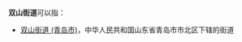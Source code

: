 '''双山街道'''可以指：
{{PRC admin/disambig|21/03/04/004/000|37/01/81/002/000}}
*[[双山街道_(青岛市)|双山街道 (青岛市)]]，中华人民共和国山东省青岛市市北区下辖的街道
{{disambig|cat=四字乡级行政区划消歧义}}